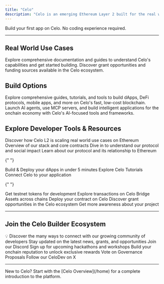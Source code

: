 ```yaml
---
title: "Celo"
description: "Celo is an emerging Ethereum Layer 2 built for the real world and designed for fast, low-cost payments worldwide."
---
```


<Card title="🚀 Start Building" icon="rocket" href="/build-on-celo/quickstart">
  Build your first app on Celo. No coding experience required.
</Card>

---

## Real World Use Cases

<CardGroup cols={2}>
  <Card title="Learn about Celo" icon="book" href="/build-on-celo">
    Explore comprehensive documentation and guides to understand Celo's
    capabilities and get started building.
  </Card>
  <Card
    title="Fund your Project"
    icon="dollar-sign"
    href="/build-on-celo/fund-your-project"
  >
    Discover grant opportunities and funding sources available in the Celo
    ecosystem.
  </Card>
</CardGroup>

## Build Options

<CardGroup cols={2}>
  <Card title="Build on Celo" icon="wrench" href="/build-on-celo">
    Explore comprehensive guides, tutorials, and tools to build dApps, DeFi
    protocols, mobile apps, and more on Celo's fast, low-cost blockchain.
  </Card>
  <Card
    title="AI on Celo"
    icon="robot"
    href="/build-on-celo/build-with-ai/overview"
  >
    Launch AI agents, use MCP servers, and build intelligent applications for
    the onchain economy with Celo's AI-focused tools and frameworks.
  </Card>
</CardGroup>

## Explore Developer Tools & Resources

<AccordionGroup>
  <Accordion title="Understanding Celo">
    <CardGroup cols={2}>
      <Card title="What is Celo?" icon="info" href="/about-celo">
        Discover how Celo L2 is scaling real world use cases on Ethereum
      </Card>
      <Card title="Architecture" icon="building" href="/build-on-celo/cel2-architecture">
        Overview of our stack and core contracts
      </Card>
      <Card title="Whitepapers" icon="file" href="https://celo.org/papers">
        Dive in to understand our protocol and social impact
      </Card>
      <Card title="Protocol" icon="sitemap" href="/about-celo/protocol">
        Learn about our protocol and its relationship to Ethereum
      </Card>
    </CardGroup>
  </Accordion>

{" "}

<Accordion title="Build with Celo">
  <CardGroup cols={2}>
    <Card title="Quickstart" icon="bolt" href="/build-on-celo/quickstart">
      Build & Deploy your dApps in under 5 minutes
    </Card>
    <Card title="Tutorials" icon="graduation-cap" href="/build-on-celo">
      Explore Celo Tutorials
    </Card>
    <Card
      title="Integrate"
      icon="plug"
      href="/infra-partners/integration/index"
    >
      Connect Celo to your application
    </Card>
  </CardGroup>
</Accordion>

{" "}

<Accordion title="Developer Tools">
  <CardGroup cols={2}>
    <Card title="Faucet" icon="droplet" href="https://faucet.celo.org">
      Get testnet tokens for development
    </Card>
    <Card
      title="Explorer"
      icon="search-check"
      href="/tooling/explorers/overview"
    >
      Explore transactions on Celo
    </Card>
    <Card title="Bridge" icon="link" href="/about-celo/bridged-tokens/bridges">
      Bridge Assets across chains
    </Card>
    <Card title="Deploy" icon="upload" href="/tooling/dev-environments">
      Deploy your contract on Celo
    </Card>
  </CardGroup>
</Accordion>

  <Accordion title="Grow Your Project">
    <CardGroup cols={2}>
      <Card title="Get Funding" icon="dollar-sign" href="/build-on-celo/fund-your-project">
        Discover grant opportunities in the Celo ecosystem
      </Card>
      <Card title="Distribution" icon="megaphone" href="/build-on-celo/launch-checklist">
        Get more awareness about your project
      </Card>
    </CardGroup>
  </Accordion>
</AccordionGroup>

---

## Join the Celo Builder Ecosystem

<Info>
  💡 Discover the many ways to connect with our growing community of developers
</Info>

<CardGroup cols={2}>
  <Card
    title="Join the Newsletter"
    icon="mails"
    href="https://embeds.beehiiv.com/eeadfef4-2f0c-45ce-801c-b920827d5cd2"
  >
    Stay updated on the latest news, grants, and opportunities
  </Card>
  <Card
    title="Connect with the Community"
    icon="users"
    href="https://discord.com/invite/celo"
  >
    Join our Discord
  </Card>
  <Card
    title="Bring Your Ideas to Life"
    icon="lightbulb"
    href="https://celo.lemonade.social/"
  >
    Sign up for upcoming hackathons and workshops
  </Card>
  <Card
    title="Join Proof of Ship"
    icon="anchor"
    href="https://celoplatform.notion.site/Build-With-Celo-Proof-of-Ship-17cd5cb803de8060ba10d22a72b549f8"
  >
    Build your onchain reputation to unlock exclusive rewards
  </Card>
  <Card
    title="Make your Voice Heard"
    icon="check-to-slot"
    href="/about-celo/protocol/governance/voting-in-governance-using-mondo"
  >
    Vote on Governance Proposals
  </Card>
  <Card title="Get Daily Updates" icon="twitter" href="https://x.com/CeloDevs">
    Follow our CeloDev on X
  </Card>
</CardGroup>

---

<Tip>
  New to Celo? Start with the [Celo Overview](/home) for a complete
  introduction to the platform.
</Tip>
